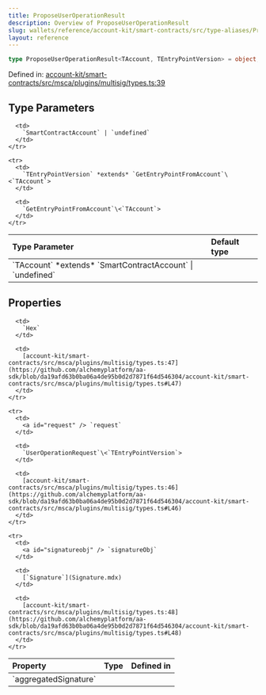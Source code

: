 ```yaml
---
title: ProposeUserOperationResult
description: Overview of ProposeUserOperationResult
slug: wallets/reference/account-kit/smart-contracts/src/type-aliases/ProposeUserOperationResult
layout: reference
---
```


```ts
type ProposeUserOperationResult<TAccount, TEntryPointVersion> = object;
```

Defined in: [account-kit/smart-contracts/src/msca/plugins/multisig/types.ts:39](https://github.com/alchemyplatform/aa-sdk/blob/da19afd63b0ba06a4de95b0d2d7871f64d546304/account-kit/smart-contracts/src/msca/plugins/multisig/types.ts#L39)

## Type Parameters

<table>
  <thead>
    <tr>
      <th align="left">Type Parameter</th>
      <th align="left">Default type</th>
    </tr>
  </thead>

  <tbody>
    <tr>
      <td>
        `TAccount` *extends* `SmartContractAccount` | `undefined`
      </td>

      <td>
        `SmartContractAccount` | `undefined`
      </td>
    </tr>

    <tr>
      <td>
        `TEntryPointVersion` *extends* `GetEntryPointFromAccount`\<`TAccount`>
      </td>

      <td>
        `GetEntryPointFromAccount`\<`TAccount`>
      </td>
    </tr>

  </tbody>
</table>

## Properties

<table>
  <thead>
    <tr>
      <th align="left">Property</th>
      <th align="left">Type</th>
      <th align="left">Defined in</th>
    </tr>
  </thead>

  <tbody>
    <tr>
      <td>
        <a id="aggregatedsignature" /> `aggregatedSignature`
      </td>

      <td>
        `Hex`
      </td>

      <td>
        [account-kit/smart-contracts/src/msca/plugins/multisig/types.ts:47](https://github.com/alchemyplatform/aa-sdk/blob/da19afd63b0ba06a4de95b0d2d7871f64d546304/account-kit/smart-contracts/src/msca/plugins/multisig/types.ts#L47)
      </td>
    </tr>

    <tr>
      <td>
        <a id="request" /> `request`
      </td>

      <td>
        `UserOperationRequest`\<`TEntryPointVersion`>
      </td>

      <td>
        [account-kit/smart-contracts/src/msca/plugins/multisig/types.ts:46](https://github.com/alchemyplatform/aa-sdk/blob/da19afd63b0ba06a4de95b0d2d7871f64d546304/account-kit/smart-contracts/src/msca/plugins/multisig/types.ts#L46)
      </td>
    </tr>

    <tr>
      <td>
        <a id="signatureobj" /> `signatureObj`
      </td>

      <td>
        [`Signature`](Signature.mdx)
      </td>

      <td>
        [account-kit/smart-contracts/src/msca/plugins/multisig/types.ts:48](https://github.com/alchemyplatform/aa-sdk/blob/da19afd63b0ba06a4de95b0d2d7871f64d546304/account-kit/smart-contracts/src/msca/plugins/multisig/types.ts#L48)
      </td>
    </tr>

  </tbody>
</table>
